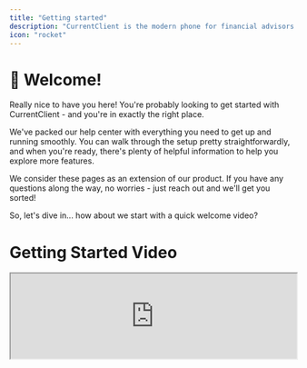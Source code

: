 ```yaml
---
title: "Getting started"
description: "CurrentClient is the modern phone for financial advisors so you can communicate with your clients without friction or fines."
icon: "rocket"
---
```


# 👋 Welcome!

Really nice to have you here! You're probably looking to get started with CurrentClient - and you're in exactly the right place.

We've packed our help center with everything you need to get up and running smoothly. You can walk through the setup pretty straightforwardly, and when you're ready, there's plenty of helpful information to help you explore more features.

We consider these pages as an extension of our product. If you have any questions along the way, no worries - just reach out and we'll get you sorted!

So, let's dive in... how about we start with a quick welcome video?

# Getting Started Video

<Frame>
  <iframe
    src="https://www.loom.com/embed/0267ffd918c7463086475340e54c7176?hideEmbedTopBar=true"
    width="100%"
    style={{ height: "400px" }}
    id="cc-welcome-video"
    allowFullScreen
  />
</Frame>

# Your quick start steps

Here's what we'll walk you through to get CurrentClient up and running. It's pretty straightforward and we'll be right here with you:

<Steps>
  <Step title="Signup for a free trial">
    [Create your CurrentClient account](/guides/getting-started/signup) and
    start your free trial - no commitment required. Explore all the features at
    your own pace.
  </Step>

<Step title="Install the apps">
  [Download and install the CurrentClient
  apps](/guides/getting-started/install-apps) on your desktop and mobile devices
  so you can stay connected anywhere.
</Step>

<Step title="Register your firm">
  [Register your firm](/guides/getting-started/register-firm) to ensure
  compliance with the latest phone carrier regulations.
</Step>

  <Step title="Port your number (optional)">
    [Transfer your existing phone number](/guides/porting-number) to
    CurrentClient if you'd like. Your clients can reach you using the same
    number they know.
  </Step>
</Steps>

# Ready to get started?

You'll see each step outlined in the left sidebar - work through them at whatever pace feels right for you.

At the bottom of each page, you'll find a link to the next step to keep you moving forward.

Need help along the way? No worries - just reach out and we'll get you sorted!

